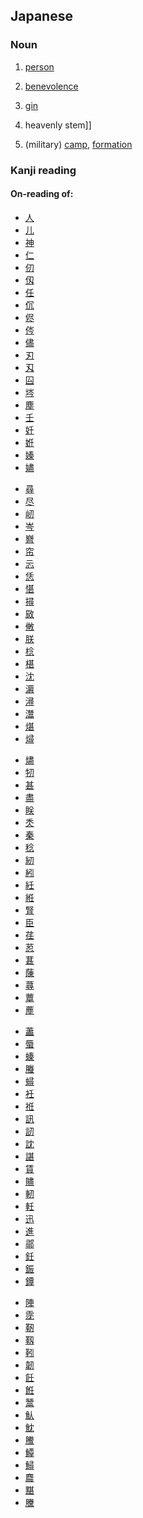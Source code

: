 ==Japanese==                                          
===Noun===
{{ja-noun|h|rom=jin|hidx=しん'}}

#{{ja-def|人}} [[person]]
#{{ja-def|仁}} [[benevolence]]
#{{ja-def|ジン}} [[gin]]
#{{ja-def|壬|[[ninth]] [[w:heavenly stem}} heavenly stem]]
#{{ja-def|陣}} (military) [[camp]], [[formation]]

===Kanji reading===
{{ja-kanjireading|rom=jin|hidx=しん'}}
====On-reading of:====
{{top5}}
*[[人]] 
*[[儿]] 
*[[神]] 
*[[仁]] 
*[[仞]]
*[[仭]] 
*[[任]] 
*[[伔]] 
*[[侭]] 
*[[侺]] 
*[[儘]] 
*[[刃]] 
*[[刄]] 
*[[囜]] 
*[[埁]] 
*[[塵]] 
*[[壬]] 
*[[妊]] 
*[[姙]] 
*[[嫀]] 
*[[嬧]] 
{{mid5}}
*[[尋]] 
*[[尽]] 
*[[屻]] 
*[[岑]] 
*[[嶜]] 
*[[帘]] 
*[[忈]]
*[[恁]] 
*[[愖]] 
*[[撏]] 
*[[敐]] 
*[[敒]] 
*[[朕]] 
*[[棯]] 
*[[椹]] 
*[[沈]] 
*[[漘]] 
*[[潯]] 
*[[灊]] 
*[[煁]] 
*[[燖]] 
{{mid5}}
*[[燼]] 
*[[牣]] 
*[[甚]] 
*[[盡]] 
*[[眹]] 
*[[秂]] 
*[[秦]] 
*[[稔]] 
*[[紉]] 
*[[紖]] 
*[[紝]] 
*[[絍]] 
*[[腎]] 
*[[臣]]
*[[荏]] 
*[[荵]] 
*[[葚]] 
*[[蔯]] 
*[[蕁]] 
*[[蕈]] 
*[[薼]] 
{{mid5}}
*[[藎]] 
*[[蜃]] 
*[[螓]] 
*[[螣]] 
*[[蟳]] 
*[[衽]] 
*[[袵]] 
*[[訊]] 
*[[訒]] 
*[[訦]] 
*[[諶]] 
*[[賃]] 
*[[贐]] 
*[[軔]] 
*[[軠]] 
*[[迅]] 
*[[進]] 
*[[鄩]] 
*[[鈓]] 
*[[鋠]] 
*[[鐔]] 
{{mid5}}
*[[陣]] 
*[[霃]] 
*[[靭]] 
*[[靱]] 
*[[靷]] 
*[[韌]] 
*[[飪]] 
*[[餁]] 
*[[鬵]] 
*[[魜]] 
*[[魫]] 
*[[鰧]] 
*[[鱏]] 
*[[鱘]] 
*[[麎]] 
*[[黮]] 
*[[黱]] 
{{bottom}}